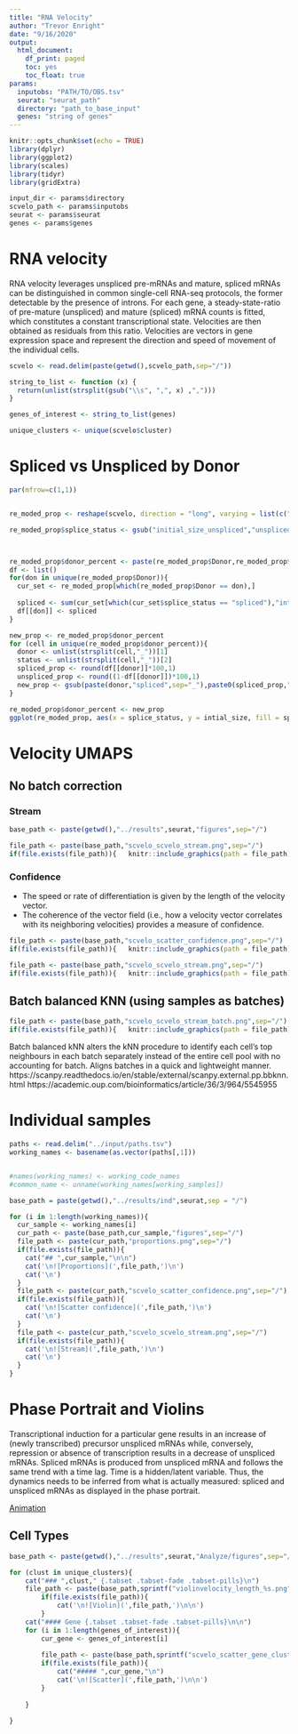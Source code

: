 ---
title: "RNA Velocity"
author: "Trevor Enright"
date: "9/16/2020"
output: 
  html_document:
    df_print: paged
    toc: yes
    toc_float: true
params:
  inputobs: "PATH/TO/OBS.tsv"
  seurat: "seurat_path"
  directory: "path_to_base_input"
  genes: "string of genes"
---

```{r setup, include=FALSE}
knitr::opts_chunk$set(echo = TRUE)
library(dplyr)
library(ggplot2)
library(scales)
library(tidyr)
library(gridExtra)

input_dir <- params$directory
scvelo_path <- params$inputobs
seurat <- params$seurat
genes <- params$genes

```

# RNA velocity 

RNA velocity leverages unspliced pre-mRNAs and mature, spliced mRNAs can be distinguished in common single-cell RNA-seq protocols, the former detectable by the presence of introns.   For each gene, a steady-state-ratio of pre-mature (unspliced) and mature (spliced) mRNA counts is fitted, which constitutes a constant transcriptional state. Velocities are then obtained as residuals from this ratio. Velocities are vectors in gene expression space and represent the direction and speed of movement of the individual cells.

```{r echo = F, eval = T}

scvelo <- read.delim(paste(getwd(),scvelo_path,sep="/"))

string_to_list <- function (x) {
  return(unlist(strsplit(gsub("\\s", ",", x) ,",")))
}

genes_of_interest <- string_to_list(genes)

unique_clusters <- unique(scvelo$cluster)

```

# Spliced vs Unspliced by Donor

```{r echo = F, eval = T, out.width='100%'}
par(mfrow=c(1,1))


re_moded_prop <- reshape(scvelo, direction = "long", varying = list(c("initial_size_spliced","initial_size_unspliced")), v.names = "intial_size", timevar = "splice_status", times = c("initial_size_spliced","initial_size_unspliced")) 

re_moded_prop$splice_status <- gsub("initial_size_unspliced","unspliced",gsub("initial_size_spliced","spliced",re_moded_prop$splice_status))



re_moded_prop$donor_percent <- paste(re_moded_prop$Donor,re_moded_prop$splice_status,sep="_")
df <- list()
for(don in unique(re_moded_prop$Donor)){
  cur_set <- re_moded_prop[which(re_moded_prop$Donor == don),]
  
  spliced <- sum(cur_set[which(cur_set$splice_status == "spliced"),"intial_size"])/sum(cur_set$intial_size)
  df[[don]] <- spliced
}

new_prop <- re_moded_prop$donor_percent
for (cell in unique(re_moded_prop$donor_percent)){
  donor <- unlist(strsplit(cell,"_"))[1]
  status <- unlist(strsplit(cell,"_"))[2]
  spliced_prop <- round(df[[donor]]*100,1)
  unspliced_prop <- round((1-df[[donor]])*100,1)
  new_prop <- gsub(paste(donor,"spliced",sep="_"),paste0(spliced_prop,"%"),gsub(paste(donor,"unspliced",sep="_"),paste0(unspliced_prop,"%"),new_prop))
}

re_moded_prop$donor_percent <- new_prop
ggplot(re_moded_prop, aes(x = splice_status, y = intial_size, fill = splice_status )) + geom_bar(stat = "identity")  + facet_wrap(~Donor) + theme(axis.text.x = element_text(angle = 50, vjust = 0.5, hjust=1)) + ylab("counts") + geom_text(aes(x=splice_status,y=100000000,label = donor_percent))
```


# Velocity UMAPS


## No batch correction  {.tabset .tabset-fade .tabset-pills}


### Stream

```{r  ,eval = T, echo = F, message = F, warning = F, out.width='100%'}
base_path <- paste(getwd(),"../results",seurat,"figures",sep="/")

file_path <- paste(base_path,"scvelo_scvelo_stream.png",sep="/")
if(file.exists(file_path)){   knitr::include_graphics(path = file_path) } 

```

### Confidence  


* The speed or rate of differentiation is given by the length of the velocity vector.
* The coherence of the vector field (i.e., how a velocity vector correlates with its neighboring velocities) provides a measure of confidence.

```{r  ,eval = T, echo = F, message = F, warning = F, out.width='100%'}

file_path <- paste(base_path,"scvelo_scatter_confidence.png",sep="/")
if(file.exists(file_path)){   knitr::include_graphics(path = file_path) } 
```

```{r  ,eval = T, echo = F, message = F, warning = F, out.width='100%'}

file_path <- paste(base_path,"scvelo_scvelo_stream.png",sep="/")
if(file.exists(file_path)){   knitr::include_graphics(path = file_path) } 
```


## Batch balanced KNN (using samples as batches)  {.tabset .tabset-fade .tabset-pills}

```{r  ,eval = T, echo = F, message = F, warning = F, out.width='100%'}

file_path <- paste(base_path,"scvelo_scvelo_stream_batch.png",sep="/")
if(file.exists(file_path)){   knitr::include_graphics(path = file_path) } 
```

Batch balanced kNN alters the kNN procedure to identify each cell’s top neighbours in each batch separately instead of the entire cell pool with no accounting for batch. Aligns batches in a quick and lightweight manner. https://scanpy.readthedocs.io/en/stable/external/scanpy.external.pp.bbknn.html https://academic.oup.com/bioinformatics/article/36/3/964/5545955

# Individual samples {.tabset .tabset-fade .tabset-pills}


```{r echo = F, eval = T}

paths <- read.delim("../input/paths.tsv")
working_names <- basename(as.vector(paths[,1]))


#names(working_names) <- working_code_names
#common_name <- unname(working_names[working_samples])

base_path = paste(getwd(),"../results/ind",seurat,sep = "/")

```

```{r, results = "asis",echo=F}

for (i in 1:length(working_names)){
  cur_sample <- working_names[i]
  cur_path <- paste(base_path,cur_sample,"figures",sep="/")
  file_path <- paste(cur_path,"proportions.png",sep="/")
  if(file.exists(file_path)){
    cat("## ",cur_sample,"\n\n")
    cat('\n![Proportions](',file_path,')\n')
    cat('\n')
  }
  file_path <- paste(cur_path,"scvelo_scatter_confidence.png",sep="/")
  if(file.exists(file_path)){
    cat('\n![Scatter confidence](',file_path,')\n')
    cat('\n')
  }
  file_path <- paste(cur_path,"scvelo_scvelo_stream.png",sep="/")
  if(file.exists(file_path)){
    cat('\n![Stream](',file_path,')\n')
    cat('\n')
  }
}
```

# Phase Portrait and Violins

Transcriptional induction for a particular gene results in an increase of (newly transcribed) precursor unspliced mRNAs while, conversely, repression or absence of transcription results in a decrease of unspliced mRNAs. Spliced mRNAs is produced from unspliced mRNA and follows the same trend with a time lag. Time is a hidden/latent variable. Thus, the dynamics needs to be inferred from what is actually measured: spliced and unspliced mRNAs as displayed in the phase portrait.

[Animation](https://user-images.githubusercontent.com/31883718/80227452-eb822480-864d-11ea-9399-56886c5e2785.gif)


## Cell Types {.tabset .tabset-fade .tabset-pills}

```{r echo = F, results='asis'}
base_path <- paste(getwd(),"../results",seurat,"Analyze/figures",sep="/")

for (clust in unique_clusters){
	cat("### ",clust," {.tabset .tabset-fade .tabset-pills}\n")
	file_path <- paste(base_path,sprintf("violinvelocity_length_%s.png",clust),sep="/")
		if(file.exists(file_path)){
			cat('\n![Violin](',file_path,')\n\n')
		}
	cat("#### Gene {.tabset .tabset-fade .tabset-pills}\n\n")
	for (i in 1:length(genes_of_interest)){
		cur_gene <- genes_of_interest[i]
		
		file_path <- paste(base_path,sprintf("scvelo_scatter_gene_cluster_%s_%s.png",clust,cur_gene),sep="/")
		if(file.exists(file_path)){
			cat("##### ",cur_gene,"\n")
			cat('\n![Scatter](',file_path,')\n\n')
		}
		
	}

}
```








